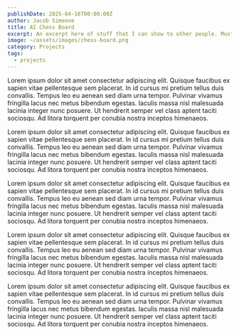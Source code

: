 ```yaml
---
publishDate: 2025-04-16T00:00:00Z
author: Jacob Simeone
title: AI Chess Board
excerpt: An excerpt here of stuff that I can show to other people. Must be long too. Boy do I love chicken
image: ~/assets/images/chess-board.png
category: Projects
tags:
  - projects
---
```


Lorem ipsum dolor sit amet consectetur adipiscing elit. Quisque faucibus ex sapien vitae pellentesque sem placerat. In id cursus mi pretium tellus duis convallis. Tempus leo eu aenean sed diam urna tempor. Pulvinar vivamus fringilla lacus nec metus bibendum egestas. Iaculis massa nisl malesuada lacinia integer nunc posuere. Ut hendrerit semper vel class aptent taciti sociosqu. Ad litora torquent per conubia nostra inceptos himenaeos.

Lorem ipsum dolor sit amet consectetur adipiscing elit. Quisque faucibus ex sapien vitae pellentesque sem placerat. In id cursus mi pretium tellus duis convallis. Tempus leo eu aenean sed diam urna tempor. Pulvinar vivamus fringilla lacus nec metus bibendum egestas. Iaculis massa nisl malesuada lacinia integer nunc posuere. Ut hendrerit semper vel class aptent taciti sociosqu. Ad litora torquent per conubia nostra inceptos himenaeos.

Lorem ipsum dolor sit amet consectetur adipiscing elit. Quisque faucibus ex sapien vitae pellentesque sem placerat. In id cursus mi pretium tellus duis convallis. Tempus leo eu aenean sed diam urna tempor. Pulvinar vivamus fringilla lacus nec metus bibendum egestas. Iaculis massa nisl malesuada lacinia integer nunc posuere. Ut hendrerit semper vel class aptent taciti sociosqu. Ad litora torquent per conubia nostra inceptos himenaeos.

Lorem ipsum dolor sit amet consectetur adipiscing elit. Quisque faucibus ex sapien vitae pellentesque sem placerat. In id cursus mi pretium tellus duis convallis. Tempus leo eu aenean sed diam urna tempor. Pulvinar vivamus fringilla lacus nec metus bibendum egestas. Iaculis massa nisl malesuada lacinia integer nunc posuere. Ut hendrerit semper vel class aptent taciti sociosqu. Ad litora torquent per conubia nostra inceptos himenaeos.

Lorem ipsum dolor sit amet consectetur adipiscing elit. Quisque faucibus ex sapien vitae pellentesque sem placerat. In id cursus mi pretium tellus duis convallis. Tempus leo eu aenean sed diam urna tempor. Pulvinar vivamus fringilla lacus nec metus bibendum egestas. Iaculis massa nisl malesuada lacinia integer nunc posuere. Ut hendrerit semper vel class aptent taciti sociosqu. Ad litora torquent per conubia nostra inceptos himenaeos.